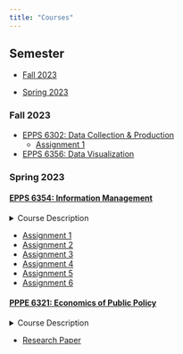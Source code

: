 ---
title: "Courses"
---

## Semester
- [Fall 2023](#fall-2023)

- [Spring 2023](#spring-2023)
  

### Fall 2023

- [EPPS 6302: Data Collection & Production](#EPPS: Data Methods-fall-2023)
  - [Assignment 1](Assignment.pdf)
- [EPPS 6356: Data Visualization](#EPPS: Data Visualization-fall-2023)

### Spring 2023

#### [EPPS 6354: Information Management](#epps-6354-spring-2023)

<details>
<summary>Course Description</summary>

This course introduces students to the use of economic methods of the analysis of public policy.A variety of public policy topics are covered including education, employment and the labor market, taxes and redistribution, access to health care, poverty and inequality, and public assistance programs.


</details>

  - [Assignment 1](EPPS 6354 Assignment 1.pdf)
  - [Assignment 2](EPPS 6354 Assignment 2.pdf)
  - [Assignment 3](EPPS 6354 Assignment 3.pdf)
  - [Assignment 4](EPPS 6354 Assignment 4.pdf)
  - [Assignment 5](EPPS 6354 Assignment 5.pdf)
  - [Assignment 6](EPPS 6354 Assignment 6.pdf)
  
  
#### [PPPE 6321: Economics of Public Policy](#epps-6330-spring-2023)

 <details>
 <summary>Course Description</summary>

This course introduces students to the use of economic methods of the analysis of public policy.A variety of public policy topics are covered including education, employment and the labor market, taxes and redistribution, access to health care, poverty and inequality, and public assistance programs.


 </details>

  - [Research Paper](Final_Paper_PPPE6321_SP23_GroupB)




